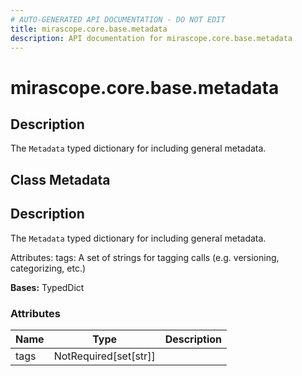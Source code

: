 ```yaml
---
# AUTO-GENERATED API DOCUMENTATION - DO NOT EDIT
title: mirascope.core.base.metadata
description: API documentation for mirascope.core.base.metadata
---
```


# mirascope.core.base.metadata

<ApiType type="Module" />

## Description

The `Metadata` typed dictionary for including general metadata.

## Class Metadata

<ApiType type="Class" />

## Description

The `Metadata` typed dictionary for including general metadata.

Attributes:
    tags: A set of strings for tagging calls (e.g. versioning, categorizing, etc.)

**Bases:** TypedDict

### Attributes

| Name | Type | Description |
| ---- | ---- | ----------- |
| tags | NotRequired[set[str]] |  |


